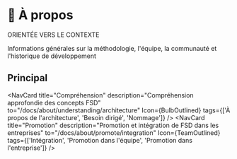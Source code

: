 # 🍰 À propos

<span class="badge badge--violet margin-bottom--md">ORIENTÉE VERS LE CONTEXTE</span>

<p class="summary">
Informations générales sur la méthodologie, l'équipe, la communauté et l'historique de développement
</p>

## Principal


<NavCard
    title="Mission" 
    description="Objectifs et limitations de la méthodologie"
    to="/docs/about/mission"
    Icon={TrophyOutlined}
/>
<NavCard
    title="Motivation" 
    description="Raisons de la création et du développement de la méthodologie"
    to="/docs/about/motivation"
    Icon={StarOutlined}
/>
<NavCard
    title="Compréhension" 
    description="Compréhension approfondie des concepts FSD"
    to="/docs/about/understanding/architecture"
    Icon={BulbOutlined}
    tags={['À propos de l\'architecture', 'Besoin dirigé', 'Nommage']}
/>
<NavCard
    title="Promotion" 
    description="Promotion et intégration de FSD dans les entreprises"
    to="/docs/about/promote/integration"
    Icon={TeamOutlined}
    tags={['Intégration', 'Promotion dans l\'équipe', 'Promotion dans l\'entreprise']}
/>
